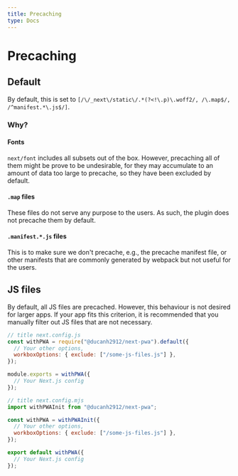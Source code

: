 ```yaml
---
title: Precaching
type: Docs
---
```


# Precaching

## Default

By default, this is set to `[/\/_next\/static\/.*(?<!\.p)\.woff2/, /\.map$/, /^manifest.*\.js$/]`.

### Why?

#### Fonts

`next/font` includes all subsets out of the box. However, precaching all of them might be prove to be undesirable, for they may accumulate to an amount of data
too large to precache, so they have been excluded by default.

#### `.map` files

These files do not serve any purpose to the users. As such, the plugin does not precache them by default.

#### `.manifest.*.js` files

This is to make sure we don't precache, e.g., the precache manifest file, or other manifests that are commonly generated by webpack but not useful for the users.

## JS files

By default, all JS files are precached. However, this behaviour is not desired for larger apps. If your app fits this criterion, it is recommended that you
manually filter out JS files that are not necessary.

<Tabs>

```js
// title next.config.js
const withPWA = require("@ducanh2912/next-pwa").default({
  // Your other options,
  workboxOptions: { exclude: ["/some-js-files.js"] },
});

module.exports = withPWA({
  // Your Next.js config
});
```

```js
// title next.config.mjs
import withPWAInit from "@ducanh2912/next-pwa";

const withPWA = withPWAInit({
  // Your other options,
  workboxOptions: { exclude: ["/some-js-files.js"] },
});

export default withPWA({
  // Your Next.js config
});
```

</Tabs>
